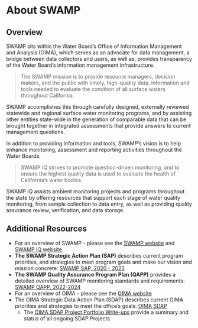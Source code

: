 # About SWAMP

## Overview

SWAMP sits within the Water Board's Office of Information Management and Analysis (OIMA), which serves as an advocate for data management, a bridge between data collectors and users, as well as, provides transparency of the Water Board's information management infrastructure.

> The SWAMP mission is to provide resource managers, decision makers, and the public with timely, high-quality data, information and tools needed to evaluate the condition of all surface waters throughout California.

SWAMP accomplishes this through carefully designed, externally reviewed statewide and regional surface water monitoring programs, and by assisting other entities state-wide in the generation of comparable data that can be brought together in integrated assessments that provide answers to current management questions.

In addition to providing information and tools, SWAMP's vision is to help enhance monitoring, assessment and reporting activities throughout the Water Boards.

> SWAMP IQ strives to promote question-driven monitoring, and to ensure the highest quality data is used to evaluate the health of California's water bodies.

SWAMP IQ assists ambient monitoring projects and programs throughout the state by offering resources that support each stage of water quality monitoring, from sample collection to data entry, as well as providing quality assurance review, verification, and data storage.

## Additional Resources

-   For an overview of SWAMP - please see the [SWAMP website](https://www.waterboards.ca.gov/water_issues/programs/swamp/) and [SWAMP IQ website](https://www.waterboards.ca.gov/water_issues/programs/swamp/swamp_iq/).
-   **The SWAMP Strategic Action Plan (SAP)** describes current program priorities, and strategies to meet program goals and make our vision and mission concrete: [SWAMP SAP, 2020 - 2023](https://docs.google.com/document/d/1g08L8GUHdEMLCxNS1vppNEXobf4bYOmK/edit#heading=h.30j0zll)
-   **The SWAMP Quality Assurance Program Plan (QAPP)** provides a detailed overview of SWAMP monitoring standards and requirements: [SWAMP QAPP, 2022-2024](https://docs.google.com/document/d/16QmALh0kkREJSKMvVb6fcKkLsWiAsiTAIJKfzpBRoPc/edit#heading=h.q961pnmk2sje)
-   For an overview of OIMA - please see the [OIMA website](https://www.waterboards.ca.gov/resources/oima/)
-   The OIMA Strategic Data Action Plan (SDAP) describes current OIMA priorities and strategies to meet the office's goals: [OIMA SDAP](https://docs.google.com/document/d/1Kg0tzfRJljwsmFQ2Qyzt_rPW8CrXX3oKWO6myH3ECVo/edit)
    -   The [OIMA SDAP Project Portfolio Write-ups](https://docs.google.com/spreadsheets/d/13gGHtjN5LDULEfcUcHxMKQ2bKvBMsYHvb1rlaS5c5OY/edit#gid=1161341563) provide a summary and status of all ongoing SDAP Projects.
